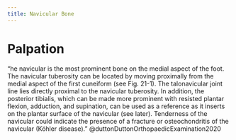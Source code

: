 ```yaml
---
title: Navicular Bone
---
```



# Palpation

"he navicular is the most prominent bone on the medial aspect of the foot. The navicular tuberosity can be located by moving proximally from the medial aspect of the first cuneiform (see Fig. 21-1). The talonavicular joint line lies directly proximal to the navicular tuberosity. In addition, the posterior tibialis, which can be made more prominent with resisted plantar flexion, adduction, and supination, can be used as a reference as it inserts on the plantar surface of the navicular (see later). Tenderness of the navicular could indicate the presence of a fracture or osteochondritis of the navicular (Köhler disease)." @duttonDuttonOrthopaedicExamination2020 